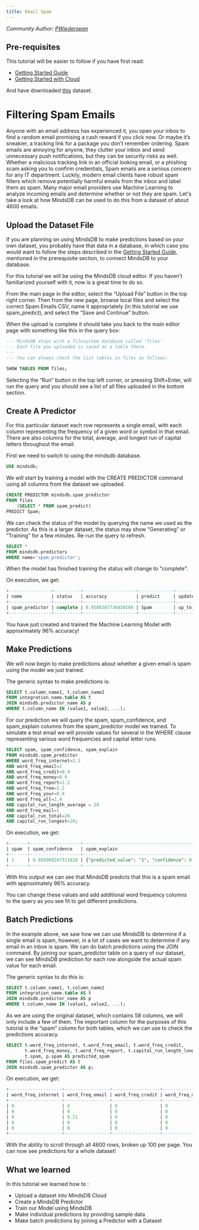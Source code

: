 ```yaml
---
title: Email Spam
---
```


_Communtiy Author: [PWiederspan](https://github.com/PWiederspan)_

## Pre-requisites

This tutorial will be easier to follow if you have first read:

- [Getting Started Guide](/info)
- [Getting Started with Cloud](/setup/cloud)

And have downloaded [this](https://www.kaggle.com/datasets/yasserh/spamemailsdataset?select=Spam.csv) dataset.

# Filtering Spam Emails

Anyone with an email address has experienced it, you open your inbox to find a random email promising a cash reward if you click now. Or maybe it’s sneakier, a tracking link for a package you don’t remember ordering. Spam emails are annoying for anyone, they clutter your inbox and send unnecessary push notifications, but they can be security risks as well. Whether a malicious tracking link in an official looking email, or a phishing scam asking you to confirm credentials, Spam emails are a serious concern for any IT department. Luckily, modern email clients have robust spam filters which remove potentially harmful emails from the inbox and label them as spam. Many major email providers use Machine Learning to analyze incoming emails and determine whether or not they are spam. Let's take a look at how MindsDB can be used to do this from a dataset of about 4600 emails.

## Upload the Dataset File

If you are planning on using MindsDB to make predictions based on your own dataset, you probably have that data in a database, in which case you would want to follow the steps described in the [Getting Started Guide](/info), mentioned in the prerequisite section, to connect MindsDB to your database.

For this tutorial we will be using the MindsDB cloud editor. If you haven’t familiarized yourself with it, now is a great time to do so.

From the main page in the editor, select the “Upload File” button in the top right corner. Then from the new page, browse local files and select the correct Spam Emails CSV, name it appropriately (in this tutorial we use spam_predict), and select the “Save and Continue” button.

When the upload is complete it should take you back to the main editor page with something like this in the query box:

```sql
--- MindsDB ships with a filesystem database called 'files'
--- Each file you uploaded is saved as a table there.
---
--- You can always check the list tables in files as follows:

SHOW TABLES FROM files;
```

Selecting the “Run” button in the top left corner, or pressing Shift+Enter, will run the query and you should see a list of all files uploaded in the bottom section.

## Create A Predictor

For this particular dataset each row represents a single email, with each column representing the frequency of a given word or symbol in that email. There are also columns for the total, average, and longest run of capital letters throughout the email.

First we need to switch to using the mindsdb database.

```sql
USE mindsdb;
```

We will start by training a model with the CREATE PREDICTOR command using all columns from the dataset we uploaded.

```sql
CREATE PREDICTOR mindsdb.spam_predictor
FROM files
    (SELECT * FROM spam_predict)
PREDICT Spam;
```

We can check the status of the model by querying the name we used as the predictor. As this is a larger dataset, the status may show “Generating” or “Training” for a few minutes. Re-run the query to refresh.

```sql
SELECT *
FROM mindsdb.predictors
WHERE name='spam_predictor';
```

When the model has finished training the status will change to "complete".

On execution, we get:

```sql
+----------------+----------+--------------------+-------------+------------------+------------------+-------+--------------------+------------------+
| name           | status   | accuracy           | predict     | update_status    | mindsdb_version  | error | select_data_query  | training_options |
+----------------+----------+--------------------+-------------+------------------+------------------+-------+--------------------+------------------+
| spam_predictor | complete | 0.9580387730450108 | Spam        | up_to_date       | 22.4.2.1         | null  |                    |                  |
+----------------+----------+--------------------+-------------+------------------+------------------+-------+--------------------+------------------+
```

You have just created and trained the Machine Learning Model with approximately 96% accuracy!

## Make Predictions

We will now begin to make predictions about whether a given email is spam using the model we just trained.

The generic syntax to make predictions is:

```sql
SELECT t.column_name1, t.column_name2
FROM integration_name.table AS t
JOIN mindsdb.predictor_name AS p
WHERE t.column_name IN (value1, value2, ...);
```

For our prediction we will query the spam, spam_confidence, and spam_explain columns from the spam_predictor model we trained. To simulate a test email we will provide values for several in the WHERE clause representing various word frequencies and capital letter runs.

```sql
SELECT spam, spam_confidence, spam_explain
FROM mindsdb.spam_predictor
WHERE word_freq_internet=2.5
AND word_freq_email=2
AND word_freq_credit=0.9
AND word_freq_money=0.9
AND word_freq_report=1.2
AND word_freq_free=1.2
AND word_freq_your=0.9
AND word_freq_all=2.4
AND capital_run_length_average = 20
AND word_freq_mail=1
AND capital_run_total=20
AND capital_run_longest=20;
```

On execution, we get:

```sql
+-------+-------------------+-------------------------------------------------------------------------------------------+
| spam  | spam_confidence   | spam_explain                                                                              |
+-------+-------------------+-------------------------------------------------------------------------------------------+
| 1     | 0.956989247311828 | {"predicted_value": "1", "confidence": 0.956989247311828, "anomaly": null, "truth": null} |
+-------+-------------------+-------------------------------------------------------------------------------------------+
```

With this output we can see that MindsDB predicts that this is a spam email with approximately 96% accuracy.

You can change these values and add additional word frequency columns to the query as you see fit to get different predictions.

## Batch Predictions

In the example above, we saw how we can use MindsDB to determine if a single email is spam, however, in a lot of cases we want to determine if any email in an inbox is spam. We can do batch predictions using the JOIN command. By joining our spam_predictor table on a query of our dataset, we can see MindsDB prediction for each row alongside the actual spam value for each email.

The generic syntax to do this is:

```sql
SELECT t.column_name1, t.column_name2
FROM integration_name.table AS t
JOIN mindsdb.predictor_name AS p
WHERE t.column_name IN (value1, value2, ...);
```

As we are using the original dataset, which contains 58 columns, we will only include a few of them. The important column for the purposes of this tutorial is the “spam” column for both tables, which we can use to check the predictions accuracy.

```sql
SELECT t.word_freq_internet, t.word_freq_email, t.word_freq_credit,
       t.word_freq_money, t.word_freq_report, t.capital_run_length_longest,
       t.spam, p.spam AS predicted_spam
FROM files.spam_predict AS t
JOIN mindsdb.spam_predictor AS p;
```

On execution, we get:

```sql
+--------------------+-----------------+------------------+-----------------+------------------+---------------------------+-------+----------------+
| word_freq_internet | word_freq_email | word_freq_credit | word_freq_money | word_freq_report | capital_run_length_longest| spam  | spam_predictor |
+--------------------+-----------------+------------------+-----------------+------------------+---------------------------+-------+----------------+
| 0                  | 0               | 0                | 0               | 0                | 9989                      | 1     | 1              |
| 0                  | 0               | 0                | 0               | 0                | 99                        | 1     | 1              |
| 0                  | 0.21            | 0                | 0               | 0                | 99                        | 1     | 1              |
| 0                  | 0               | 0                | 0               | 0                | 99                        | 1     | 1              |
| 0                  | 0               | 0                | 0               | 0                | 99                        | 1     | 1              |
+--------------------+-----------------+------------------+-----------------+------------------+---------------------------+-------+----------------+
```

With the ability to scroll through all 4600 rows, broken up 100 per page. You can now see predictions for a whole dataset!

## What we learned

In this tutorial we learned how to :

- Upload a dataset into MindsDB Cloud
- Create a MindsDB Predictor
- Train our Model using MindsDB
- Make individual predictions by providing sample data
- Make batch predictions by joining a Predictor with a Dataset
